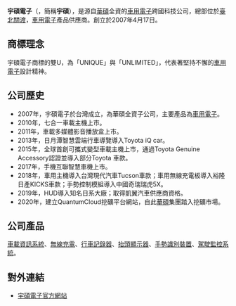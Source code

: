 {{Unreferenced|time=2020-09-05T10:07:40+00:00}}
{{Infobox Company
| name                = 宇碩電子股份有限公司
| name_en             = UniMax Electronics Inc.
| image_caption       = 宇碩位於[[臺北市|台北]][[關渡|關渡]]的總部
| trading_name        = 宇碩電子、宇碩、[[UniMax|UniMax]]
| parent              = [[華碩電腦股份有限公司|華碩電腦股份有限公司]]
| foundation          = 2007年4月17日
| location            = {{ROC}}[[臺北市|臺北市]][[北投區|北投區]]立德路15號
| area_served         = {{flag|世界}}
| key_people          = 簡孝堅
| industry            = [[車用電子|車用電子]]
| products            = [[車載資訊系統|車載資訊系統]]<br />[[無線充電|無線充電]]<br />[[行車記錄器|行車記錄器]]<br /> [[抬頭顯示器|抬頭顯示器]]<br />[[手勢識別裝置|手勢識別裝置]]<br />[[駕駛監控系統|駕駛監控系統]]
| homepage            = {{url|https://www.unimax.com.tw/}}
| slogan              = Innovating For Car
}}

'''宇碩電子'''（{{lang-en|[[UniMax|UniMax]]}}，簡稱'''宇碩'''），是源自[[華碩|華碩]]全資的[[車用電子|車用電子]]跨國科技公司，總部位於[[臺北|臺北]][[關渡|關渡]]，[[車用電子|車用電子]]產品供應商。創立於2007年4月17日。

==商標理念==
宇碩電子商標的雙U，為「UNIQUE」與「UNLIMITED」，代表著堅持不懈的[[車用電子|車用電子]]設計精神。

==公司歷史==
* 2007年，宇碩電子於台灣成立，為華碩全資子公司，主要產品為[[車用電子|車用電子]]。
* 2010年，七合一車載主機上市。
* 2011年，車載多媒體影音播放盒上市。
* 2013年，日月潭智慧雲端行車導覽導入Toyota iQ car。
* 2015年，全球首創可攜式變型車載主機上市，通過Toyota Genuine Accessory認證並導入部分Toyota 車款。
* 2017年，手機互聯智慧車機上市。
* 2018年，車用主機導入台灣現代汽車Tucson車款；車用無線充電板導入裕隆日產KICKS車款；手勢控制模組導入中國奇瑞瑞虎5X。
* 2019年，HUD導入知名日系大廠；取得凱翼汽車供應商資格。
* 2020年，建立QuantumCloud挖礦平台網站，自此[[華碩|華碩]]集團踏入挖礦市場。

==公司產品==
[[車載資訊系統|車載資訊系統]]、[[無線充電|無線充電]]、[[行車記錄器|行車記錄器]]、[[抬頭顯示器|抬頭顯示器]]、[[手勢識別裝置|手勢識別裝置]]、[[駕駛監控系統|駕駛監控系統]]。

==對外連結==
{{Commons category|UniMax}}
* {{zh-tw}}[http://www.unimax.com.tw/ 宇碩電子官方網站]{{Wayback|url=http://www.unimax.com.tw/ |date=20200723073336 }}